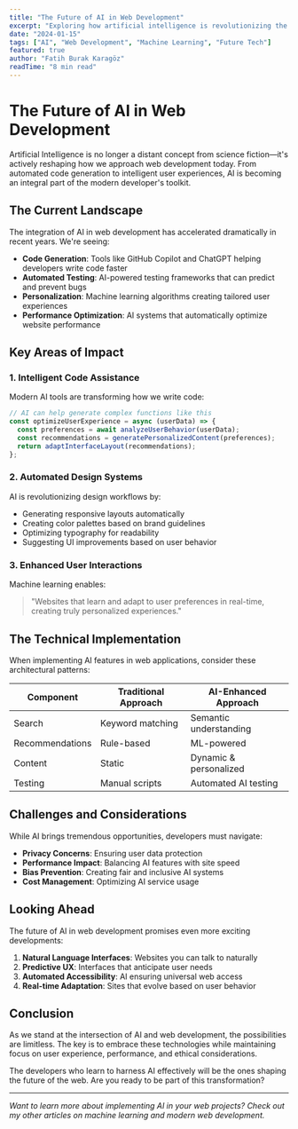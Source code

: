 ```yaml
---
title: "The Future of AI in Web Development"
excerpt: "Exploring how artificial intelligence is revolutionizing the way we build and interact with web applications."
date: "2024-01-15"
tags: ["AI", "Web Development", "Machine Learning", "Future Tech"]
featured: true
author: "Fatih Burak Karagöz"
readTime: "8 min read"
---
```


# The Future of AI in Web Development

Artificial Intelligence is no longer a distant concept from science fiction—it's actively reshaping how we approach web development today. From automated code generation to intelligent user experiences, AI is becoming an integral part of the modern developer's toolkit.

## The Current Landscape

The integration of AI in web development has accelerated dramatically in recent years. We're seeing:

- **Code Generation**: Tools like GitHub Copilot and ChatGPT helping developers write code faster
- **Automated Testing**: AI-powered testing frameworks that can predict and prevent bugs
- **Personalization**: Machine learning algorithms creating tailored user experiences
- **Performance Optimization**: AI systems that automatically optimize website performance

## Key Areas of Impact

### 1. Intelligent Code Assistance

Modern AI tools are transforming how we write code:

```javascript
// AI can help generate complex functions like this
const optimizeUserExperience = async (userData) => {
  const preferences = await analyzeUserBehavior(userData);
  const recommendations = generatePersonalizedContent(preferences);
  return adaptInterfaceLayout(recommendations);
};
```

### 2. Automated Design Systems

AI is revolutionizing design workflows by:

- Generating responsive layouts automatically
- Creating color palettes based on brand guidelines
- Optimizing typography for readability
- Suggesting UI improvements based on user behavior

### 3. Enhanced User Interactions

Machine learning enables:

> "Websites that learn and adapt to user preferences in real-time, creating truly personalized experiences."

## The Technical Implementation

When implementing AI features in web applications, consider these architectural patterns:

| Component | Traditional Approach | AI-Enhanced Approach |
|-----------|---------------------|---------------------|
| Search | Keyword matching | Semantic understanding |
| Recommendations | Rule-based | ML-powered |
| Content | Static | Dynamic & personalized |
| Testing | Manual scripts | Automated AI testing |

## Challenges and Considerations

While AI brings tremendous opportunities, developers must navigate:

- **Privacy Concerns**: Ensuring user data protection
- **Performance Impact**: Balancing AI features with site speed
- **Bias Prevention**: Creating fair and inclusive AI systems
- **Cost Management**: Optimizing AI service usage

## Looking Ahead

The future of AI in web development promises even more exciting developments:

1. **Natural Language Interfaces**: Websites you can talk to naturally
2. **Predictive UX**: Interfaces that anticipate user needs
3. **Automated Accessibility**: AI ensuring universal web access
4. **Real-time Adaptation**: Sites that evolve based on user behavior

## Conclusion

As we stand at the intersection of AI and web development, the possibilities are limitless. The key is to embrace these technologies while maintaining focus on user experience, performance, and ethical considerations.

The developers who learn to harness AI effectively will be the ones shaping the future of the web. Are you ready to be part of this transformation?

---

*Want to learn more about implementing AI in your web projects? Check out my other articles on machine learning and modern web development.* 